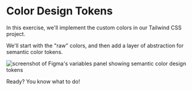 # Color Design Tokens

In this exercise, we'll implement the custom colors in our Tailwind CSS project.

We'll start with the "raw" colors, and then add a layer of abstraction for semantic color tokens.

<img
	src="/images/semantic-color-tokens.png"
	alt="screenshot of Figma's variables panel showing semantic color design tokens"
/>

Ready? You know what to do!
